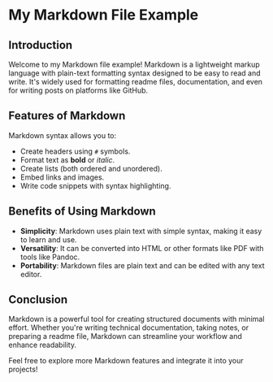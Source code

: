# My Markdown File Example

## Introduction

Welcome to my Markdown file example! Markdown is a lightweight markup language with plain-text formatting syntax designed to be easy to read and write. It's widely used for formatting readme files, documentation, and even for writing posts on platforms like GitHub.

## Features of Markdown

Markdown syntax allows you to:
- Create headers using `#` symbols.
- Format text as **bold** or *italic*.
- Create lists (both ordered and unordered).
- Embed links and images.
- Write code snippets with syntax highlighting.

## Benefits of Using Markdown

- **Simplicity**: Markdown uses plain text with simple syntax, making it easy to learn and use.
- **Versatility**: It can be converted into HTML or other formats like PDF with tools like Pandoc.
- **Portability**: Markdown files are plain text and can be edited with any text editor.

## Conclusion

Markdown is a powerful tool for creating structured documents with minimal effort. Whether you're writing technical documentation, taking notes, or preparing a readme file, Markdown can streamline your workflow and enhance readability.

Feel free to explore more Markdown features and integrate it into your projects!
